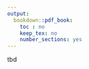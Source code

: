 ```yaml
---
output:
  bookdown::pdf_book:
    toc : no
    keep_tex: no
    number_sections: yes
---
```


<!-- This is mandatory! -->

tbd